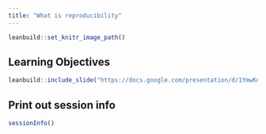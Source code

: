```yaml
---
title: "What is reproducibility"
---
```


```r
leanbuild::set_knitr_image_path()
```

## Learning Objectives

```r
leanbuild::include_slide("https://docs.google.com/presentation/d/1YmwKdIy9BeQ3EShgZhvtb3MgR8P6iDX4DfFD65W_gdQ/edit#slide=id.gcc4fbee202_0_141")
```

## Print out session info

```r
sessionInfo()
```
